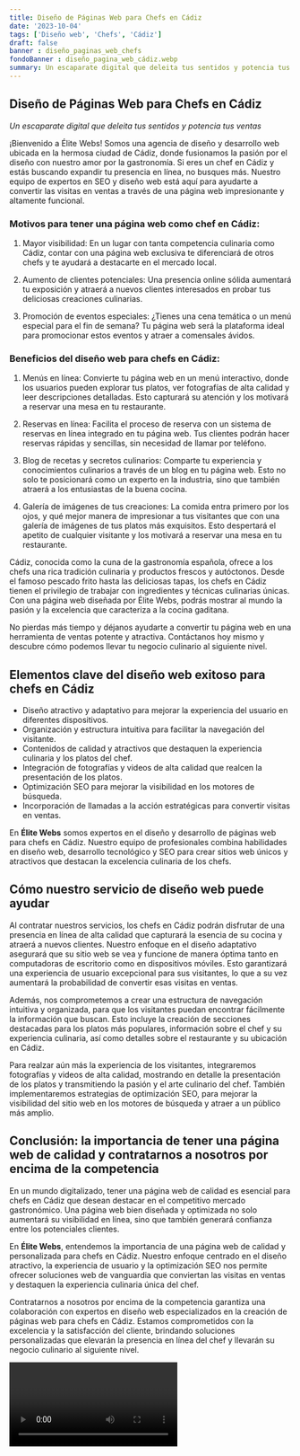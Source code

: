 ```yaml
---
title: Diseño de Páginas Web para Chefs en Cádiz
date: '2023-10-04'
tags: ['Diseño web', 'Chefs', 'Cádiz']
draft: false
banner : diseño_paginas_web_chefs
fondoBanner : diseño_pagina_web_cádiz.webp
summary: Un escaparate digital que deleita tus sentidos y potencia tus ventas 
---
```


## Diseño de Páginas Web para Chefs en Cádiz

*Un escaparate digital que deleita tus sentidos y potencia tus ventas* 

¡Bienvenido a Élite Webs! Somos una agencia de diseño y desarrollo web ubicada en la hermosa ciudad de Cádiz, donde fusionamos la pasión por el diseño con nuestro amor por la gastronomía. Si eres un chef en Cádiz y estás buscando expandir tu presencia en línea, no busques más. Nuestro equipo de expertos en SEO y diseño web está aquí para ayudarte a convertir las visitas en ventas a través de una página web impresionante y altamente funcional.

### Motivos para tener una página web como chef en Cádiz:

1. Mayor visibilidad: En un lugar con tanta competencia culinaria como Cádiz, contar con una página web exclusiva te diferenciará de otros chefs y te ayudará a destacarte en el mercado local.

2. Aumento de clientes potenciales: Una presencia online sólida aumentará tu exposición y atraerá a nuevos clientes interesados en probar tus deliciosas creaciones culinarias.

3. Promoción de eventos especiales: ¿Tienes una cena temática o un menú especial para el fin de semana? Tu página web será la plataforma ideal para promocionar estos eventos y atraer a comensales ávidos.

### Beneficios del diseño web para chefs en Cádiz:

1. Menús en línea: Convierte tu página web en un menú interactivo, donde los usuarios pueden explorar tus platos, ver fotografías de alta calidad y leer descripciones detalladas. Esto capturará su atención y los motivará a reservar una mesa en tu restaurante.

2. Reservas en línea: Facilita el proceso de reserva con un sistema de reservas en línea integrado en tu página web. Tus clientes podrán hacer reservas rápidas y sencillas, sin necesidad de llamar por teléfono.

3. Blog de recetas y secretos culinarios: Comparte tu experiencia y conocimientos culinarios a través de un blog en tu página web. Esto no solo te posicionará como un experto en la industria, sino que también atraerá a los entusiastas de la buena cocina.

4. Galería de imágenes de tus creaciones: La comida entra primero por los ojos, y qué mejor manera de impresionar a tus visitantes que con una galería de imágenes de tus platos más exquisitos. Esto despertará el apetito de cualquier visitante y los motivará a reservar una mesa en tu restaurante.

Cádiz, conocida como la cuna de la gastronomía española, ofrece a los chefs una rica tradición culinaria y productos frescos y autóctonos. Desde el famoso pescado frito hasta las deliciosas tapas, los chefs en Cádiz tienen el privilegio de trabajar con ingredientes y técnicas culinarias únicas. Con una página web diseñada por Élite Webs, podrás mostrar al mundo la pasión y la excelencia que caracteriza a la cocina gaditana.

No pierdas más tiempo y déjanos ayudarte a convertir tu página web en una herramienta de ventas potente y atractiva. Contáctanos hoy mismo y descubre cómo podemos llevar tu negocio culinario al siguiente nivel.

<GifSeo />

<Cta />

## Elementos clave del diseño web exitoso para chefs en Cádiz

- Diseño atractivo y adaptativo para mejorar la experiencia del usuario en diferentes dispositivos.
- Organización y estructura intuitiva para facilitar la navegación del visitante.
- Contenidos de calidad y atractivos que destaquen la experiencia culinaria y los platos del chef.
- Integración de fotografías y videos de alta calidad que realcen la presentación de los platos.
- Optimización SEO para mejorar la visibilidad en los motores de búsqueda.
- Incorporación de llamadas a la acción estratégicas para convertir visitas en ventas.

En **Élite Webs** somos expertos en el diseño y desarrollo de páginas web para chefs en Cádiz. Nuestro equipo de profesionales combina habilidades en diseño web, desarrollo tecnológico y SEO para crear sitios web únicos y atractivos que destacan la excelencia culinaria de los chefs.

## Cómo nuestro servicio de diseño web puede ayudar

Al contratar nuestros servicios, los chefs en Cádiz podrán disfrutar de una presencia en línea de alta calidad que capturará la esencia de su cocina y atraerá a nuevos clientes. Nuestro enfoque en el diseño adaptativo asegurará que su sitio web se vea y funcione de manera óptima tanto en computadoras de escritorio como en dispositivos móviles. Esto garantizará una experiencia de usuario excepcional para sus visitantes, lo que a su vez aumentará la probabilidad de convertir esas visitas en ventas.

Además, nos comprometemos a crear una estructura de navegación intuitiva y organizada, para que los visitantes puedan encontrar fácilmente la información que buscan. Esto incluye la creación de secciones destacadas para los platos más populares, información sobre el chef y su experiencia culinaria, así como detalles sobre el restaurante y su ubicación en Cádiz.

Para realzar aún más la experiencia de los visitantes, integraremos fotografías y videos de alta calidad, mostrando en detalle la presentación de los platos y transmitiendo la pasión y el arte culinario del chef. También implementaremos estrategias de optimización SEO, para mejorar la visibilidad del sitio web en los motores de búsqueda y atraer a un público más amplio.

## Conclusión: la importancia de tener una página web de calidad y contratarnos a nosotros por encima de la competencia

En un mundo digitalizado, tener una página web de calidad es esencial para chefs en Cádiz que desean destacar en el competitivo mercado gastronómico. Una página web bien diseñada y optimizada no solo aumentará su visibilidad en línea, sino que también generará confianza entre los potenciales clientes.

En **Élite Webs**, entendemos la importancia de una página web de calidad y personalizada para chefs en Cádiz. Nuestro enfoque centrado en el diseño atractivo, la experiencia de usuario y la optimización SEO nos permite ofrecer soluciones web de vanguardia que conviertan las visitas en ventas y destaquen la experiencia culinaria única del chef.

Contratarnos a nosotros por encima de la competencia garantiza una colaboración con expertos en diseño web especializados en la creación de páginas web para chefs en Cádiz. Estamos comprometidos con la excelencia y la satisfacción del cliente, brindando soluciones personalizadas que elevarán la presencia en línea del chef y llevarán su negocio culinario al siguiente nivel.

<Video />

<CtaBot job='Chefs' city='Cádiz'/>

<Gmaps query='Cádiz+españa+maps' />